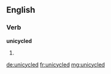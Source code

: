 ==English==

===Verb===
'''unicycled'''

# {{en-past of|unicycle}}

[[de:unicycled]]
[[fr:unicycled]]
[[mg:unicycled]]